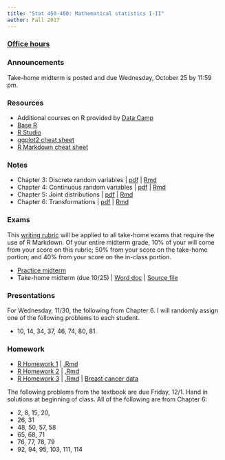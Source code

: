 ```yaml
---
title: "Stat 450-460: Mathematical statistics I-II"
author: Fall 2017 
---
```



### [Office hours](Schedule.html)

### Announcements

Take-home midterm is posted and due Wednesday, October 25 by 11:59 pm.

### Resources

  * Additional courses on R provided by [Data Camp](https://www.datacamp.com/)
  * [Base R](https://cran.r-project.org/)
  * [R Studio](https://www.rstudio.com/home/)
  * [ggplot2 cheat sheet](https://www.rstudio.com/wp-content/uploads/2015/03/ggplot2-cheatsheet.pdf)  
  * [R Markdown cheat sheet](https://www.rstudio.com/wp-content/uploads/2015/02/rmarkdown-cheatsheet.pdf)



### Notes

 * Chapter 3: Discrete random variables | [pdf](https://www.dropbox.com/s/dez6w5nqgepexs7/Chapter_3-Discrete.pdf?dl=0) | [Rmd](https://www.dropbox.com/s/2w69winr1hza613/Chapter%203-Discrete.Rmd?dl=0)
 * Chapter 4: Continuous random variables | [pdf](https://www.dropbox.com/s/ao4gsywmreh47hz/Chapter4-continuous.pdf?dl=0) | [Rmd](https://www.dropbox.com/s/7rfb8ovsoplfqnr/Chapter4-continuous.Rmd?dl=0)
 * Chapter 5: Joint distributions | [pdf](https://www.dropbox.com/s/49fvh6czirwj0kj/Chapter5-joint.pdf?dl=0) | [Rmd](https://www.dropbox.com/s/49fvh6czirwj0kj/Chapter5-joint.pdf?dl=0)
 * Chapter 6: Transformations | [pdf](https://www.dropbox.com/s/exqv4o5p6qjlri2/Chapter6-transformations.pdf?dl=0) | [Rmd](https://www.dropbox.com/s/dtjhdymk43m4562/Chapter6-transformations.Rmd?dl=0)

### Exams

This [writing rubric](https://www.dropbox.com/s/0n0vheg0ucg1tln/Writing%20Rubric-2018.docx?dl=0) will be applied to all take-home exams that require the use of R Markdown.  Of your entire midterm grade, 10% of your will come from your score on this rubric; 50% from your score on the take-home portion; and 40% from your score on the in-class portion.  



* [Practice midterm](https://www.dropbox.com/s/sov203yn8i9p6yj/MathStatI-Midterm-Fall2016.docx?dl=0)
* Take-home midterm (due 10/25) | [Word doc](https://www.dropbox.com/s/tcap7bhtf6tfhn7/Stat450-TakeHomeMidterm-Fall2017.docx?dl=0) | [Source file](https://www.dropbox.com/s/lmp8syvoo0xvnzc/Stat450-TakeHomeMidterm-Fall2017.Rmd?dl=0)

### Presentations


For Wednesday, 11/30, the following from Chapter 6.  I will randomly assign one of the following problems to each student.
<!--
* 77, 92
* 79, 93
* 95, 114
* 136, 141


* 7, 25, 51
* 9, 27, 53
* 11, 29, 55
* 14, 32, 58
-->

* 10, 14, 34, 37, 46, 74, 80, 81.

### Homework

* [R Homework 1](R_HW1.html) | [.Rmd](https://www.dropbox.com/s/4zsa47cr0031429/R_HW1.Rmd?dl=0)
* [R Homework 2](R_HW2.html) | [.Rmd](https://www.dropbox.com/s/8angsdzqcetqbc6/R_HW2.Rmd?dl=0)
* [R Homework 3](https://www.dropbox.com/s/oyc9p4ixiw5o31c/R_HW3.pdf?dl=0) | [.Rmd](https://www.dropbox.com/s/mpxrssfn93e38u8/R_HW3.Rmd?dl=0) | [Breast cancer data](https://www.dropbox.com/s/b1k99n05s22njvi/BreastCancerSample.csv?dl=0)


The following problems from the textbook are due Friday, 12/1. Hand in solutions at beginning of class.  All of the following are from Chapter 6:


* 2, 8, 15, 20,  
* 26, 31
* 48, 50, 57, 58
* 65, 68, 71
* 76, 77, 78, 79
* 92, 94, 95, 103, 111, 114

<!--
* 6, 15
* 23, 34, 35
* 42
* 80
* 89, 96 (use R on part d.), 111, 112
* 160, 165, 167, 173, 185, 188, 190, 197, 198, 200
-->
